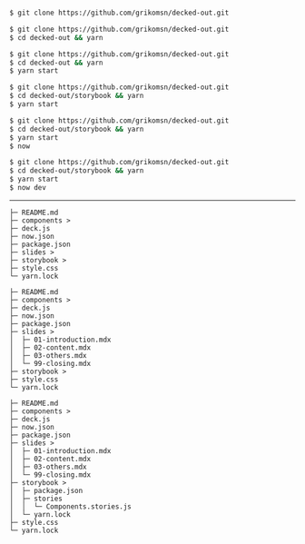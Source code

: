 
<CodeSurferLayout>

```bash title='How to use decked-out 🚀'

```

```bash title='How to use decked-out 🚀' subtitle='Clone the repository'
$ git clone https://github.com/grikomsn/decked-out.git
```

```bash title='How to use decked-out 🚀' subtitle='Install dependencies'
$ git clone https://github.com/grikomsn/decked-out.git
$ cd decked-out && yarn
```

```bash title='How to use decked-out 🚀' subtitle='Start development server'
$ git clone https://github.com/grikomsn/decked-out.git
$ cd decked-out && yarn
$ yarn start
```

```bash 2:3 title='How to use decked-out 🚀' subtitle='Or start Storybook development server'
$ git clone https://github.com/grikomsn/decked-out.git
$ cd decked-out/storybook && yarn
$ yarn start
```

```bash title='How to use decked-out 🚀' subtitle='Deploy using ZEIT Now'
$ git clone https://github.com/grikomsn/decked-out.git
$ cd decked-out/storybook && yarn
$ yarn start
$ now
```

```bash title='How to use decked-out 🚀' subtitle='Or test local production build using now dev'
$ git clone https://github.com/grikomsn/decked-out.git
$ cd decked-out/storybook && yarn
$ yarn start
$ now dev
```

</CodeSurferLayout>

---

<CodeSurferLayout>

```markup title="Here's the directory structure 📂"
├─ README.md
├─ components >
├─ deck.js
├─ now.json
├─ package.json
├─ slides >
├─ storybook >
├─ style.css
└─ yarn.lock
```

```markup 6:10 subtitle='Pre-made .mdx files in slides directory'
├─ README.md
├─ components >
├─ deck.js
├─ now.json
├─ package.json
├─ slides >
│  ├─ 01-introduction.mdx
│  ├─ 02-content.mdx
│  ├─ 03-others.mdx
│  └─ 99-closing.mdx
├─ storybook >
├─ style.css
└─ yarn.lock
```

```markup 11:15 subtitle='Storybook project in separate directory'
├─ README.md
├─ components >
├─ deck.js
├─ now.json
├─ package.json
├─ slides >
│  ├─ 01-introduction.mdx
│  ├─ 02-content.mdx
│  ├─ 03-others.mdx
│  └─ 99-closing.mdx
├─ storybook >
│  ├─ package.json
│  ├─ stories
│  │  └─ Components.stories.js
│  └─ yarn.lock
├─ style.css
└─ yarn.lock
```

</CodeSurferLayout>
